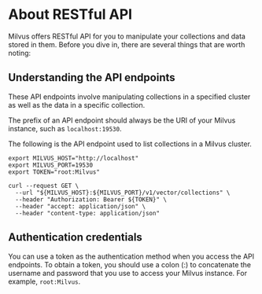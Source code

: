 # About RESTful API

Milvus offers RESTful API for you to manipulate your collections and data stored in them. Before you dive in, there are several things that are worth noting:

## Understanding the API endpoints

These API endpoints involve manipulating collections in a specified cluster as well as the data in a specific collection.

The prefix of an API endpoint should always be the URI of your Milvus instance, such as `localhost:19530`.

The following is the API endpoint used to list collections in a Milvus cluster.

```shell
export MILVUS_HOST="http://localhost"
export MILVUS_PORT=19530
export TOKEN="root:Milvus"

curl --request GET \
  --url "${MILVUS_HOST}:${MILVUS_PORT}/v1/vector/collections" \
  --header "Authorization: Bearer ${TOKEN}" \
  --header "accept: application/json" \
  --header "content-type: application/json"
```

## Authentication credentials

You can use a token as the authentication method when you access the API endpoints. To obtain a token, you should use a colon (:) to concatenate the username and password that you use to access your Milvus instance. For example, `root:Milvus`.
